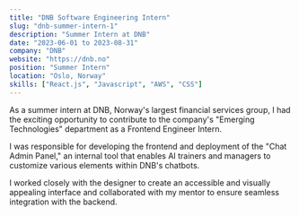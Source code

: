 ```yaml
---
title: "DNB Software Engineering Intern"
slug: "dnb-summer-intern-1"
description: "Summer Intern at DNB"
date: "2023-06-01 to 2023-08-31"
company: "DNB"
website: "https://dnb.no"
position: "Summer Intern"
location: "Oslo, Norway"
skills: ["React.js", "Javascript", "AWS", "CSS"]
---
```


As a summer intern at DNB, Norway's largest financial services group, I had the exciting opportunity to contribute to the company's "Emerging Technologies" department as a Frontend Engineer Intern.

I was responsible for developing the frontend and deployment of the "Chat Admin Panel," an internal tool that enables AI trainers and managers to customize various elements within DNB's chatbots.

I worked closely with the designer to create an accessible and visually appealing interface and collaborated with my mentor to ensure seamless integration with the backend.
